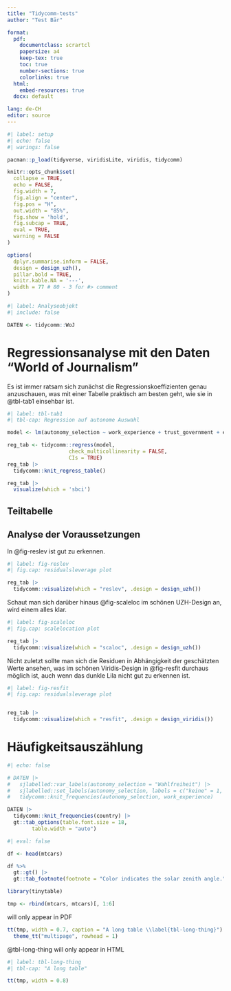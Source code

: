 ```yaml
---
title: "Tidycomm-tests"
author: "Test Bär"

format: 
  pdf:
    documentclass: scrartcl
    papersize: a4
    keep-tex: true
    toc: true
    number-sections: true
    colorlinks: true
  html: 
    embed-resources: true 
  docx: default

lang: de-CH
editor: source
---
```


```r
#| label: setup
#| echo: false
#| warings: false

pacman::p_load(tidyverse, viridisLite, viridis, tidycomm)

knitr::opts_chunk$set(
  collapse = TRUE,
  echo = FALSE,
  fig.width = 7,
  fig.align = "center",
  fig.pos = "H",
  out.width = "85%",
  fig.show = 'hold',
  fig.subcap = TRUE,
  eval = TRUE, 
  warning = FALSE
)

options(
  dplyr.summarise.inform = FALSE,
  design = design_uzh(),
  pillar.bold = TRUE,
  knitr.kable.NA = '---',
  width = 77 # 80 - 3 for #> comment
)
```

```r
#| label: Analyseobjekt
#| include: false

DATEN <- tidycomm::WoJ
```

# Regressionsanalyse mit den Daten "World of Journalism"

Es ist immer ratsam sich zunächst die Regressionskoeffizienten genau anzuschauen, was mit einer Tabelle praktisch am besten geht, wie sie in @tbl-tab1 einsehbar ist.

```r
#| label: tbl-tab1
#| tbl-cap: Regression auf autonome Auswahl

model <- lm(autonomy_selection ~ work_experience + trust_government + ethics_1 + ethics_2 + ethics_3 + ethics_4, data = DATEN)

reg_tab <- tidycomm::regress(model, 
                    check_multicollinearity = FALSE, 
                    CIs = TRUE) 
reg_tab |> 
  tidycomm::knit_regress_table() 
```

```r
reg_tab |>
  visualize(which = 'sbci') 
```


## Teiltabelle


## Analyse der Voraussetzungen

In @fig-reslev ist gut zu erkennen.

```r
#| label: fig-reslev
#| fig.cap: residualsleverage plot

reg_tab |> 
  tidycomm::visualize(which = "reslev", .design = design_uzh())
```

Schaut man sich darüber hinaus @fig-scaleloc im schönen UZH-Design an, wird einem alles klar.

```r
#| label: fig-scaleloc
#| fig.cap: scalelocation plot

reg_tab |> 
  tidycomm::visualize(which = "scaloc", .design = design_uzh())
```

Nicht zuletzt sollte man sich die Residuen in Abhängigkeit der geschätzten Werte ansehen, was im schönen Viridis-Design in @fig-resfit durchaus möglich ist, auch wenn das dunkle Lila nicht gut zu erkennen ist.

```r
#| label: fig-resfit
#| fig.cap: residualsleverage plot


reg_tab |> 
  tidycomm::visualize(which = "resfit", .design = design_viridis())
```

# Häufigkeitsauszählung

```r
#| echo: false

# DATEN |> 
#   sjlabelled::var_labels(autonomy_selection = "Wahlfreiheit") |> 
#   sjlabelled::set_labels(autonomy_selection, labels = c("keine" = 1, "volle" = 5)) |> 
#   tidycomm::knit_frequencies(autonomy_selection, work_experience)

DATEN |> 
  tidycomm::knit_frequencies(country) |> 
  gt::tab_options(table.font.size = 18,
        table.width = "auto")
```


```r
#| eval: false

df <- head(mtcars)

df %>%
  gt::gt() |>
  gt::tab_footnote(footnote = "Color indicates the solar zenith angle.")
```


```r
library(tinytable)

tmp <- rbind(mtcars, mtcars)[, 1:6]
```

::: {.content-visible when-format="pdf"}

\ref{tbl-long-thing} will only appear in PDF

```r
tt(tmp, width = 0.7, caption = "A long table \\label{tbl-long-thing}") |>
  theme_tt("multipage", rowhead = 1)
```

:::

::: {.content-visible when-format="html"}

@tbl-long-thing will only appear in HTML

```r
#| label: tbl-long-thing
#| tbl-cap: "A long table"

tt(tmp, width = 0.8)
```

:::